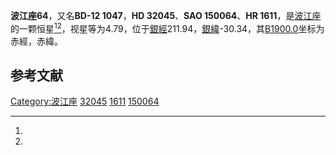 {{Starbox begin
| name = 波江座64
}}
{{Starbox observe
| epoch = [[J2000.0|J2000.0]]
| constell = [[波江座|波江座]]<ref name=SIMBAD>{{cite web
 | url=http://simbad.u-strasbg.fr/simbad/sim-id?Ident=HR+1611
 | title =Pulsating variable Star
 | publisher=Centre de Données astronomiques de Strasbourg
 | work=SIMBAD
 | accessdate=2012-07-13}}</ref><ref name=DATA>{{cite web
 | url=http://vizier.u-strasbg.fr/viz-bin/VizieR-5?-out.add=.&-source=5050&-corr=PK=HR&-out.max=9999&HR=1611
 | title=VizieR Detailed Page
 | accessdate=2012-07-13
 | archive-date=2016-03-04
 | archive-url=https://web.archive.org/web/20160304195230/http://vizier.u-strasbg.fr/viz-bin/VizieR-5?-out.add=.&-source=5050&-corr=PK=HR&-out.max=9999&HR=1611
 | dead-url=no
 }}</ref>
| 星官 = 
| ra = {{RA|4|59|55.8}}<ref name=SIMBAD /><ref name=DATA />
| dec = {{DEC|-12|32|15}}<ref name=SIMBAD /><ref name=DATA />
| appmag_v = 4.79<ref name=SIMBAD /><ref name=DATA />
}}
{{Starbox character
| class = F0IV<ref name=SIMBAD /><ref name=DATA />
| b-v = 0.26<ref name=SIMBAD /><ref name=DATA />
| u-b = 0.16<ref name=SIMBAD /><ref name=DATA />
| r-i = 0.14<ref name=SIMBAD /><ref name=DATA />
| variable = 
}}
{{Starbox astrometry
| radial_v = 0.16
| prop_mo_ra = -9
| parallax = 0.022
| p_error = 
}}
{{Starbox catalog
| names =BD-12 1047，[[SAO星表|SAO]] 150064，[[HD星表|HD]] 32045，[[HR星表|HR]] 1611}}
{{Starbox reference |Simbad=HR+1611}}
{{Starbox end}}

'''波江座64'''，又名'''BD-12 1047'''，'''HD 32045'''、'''SAO 150064'''、'''HR 1611'''，是[[波江座|波江座]]的一颗恒星<ref name=SIMBAD /><ref name=DATA />，视星等为4.79，位于[[銀道座標系|銀經]]211.94，[[銀道座標系|銀緯]]-30.34，其[[B1900.0|B1900.0]]坐标为赤經{{RA|4|55|16.9}}，赤緯{{DEC|-12|-30.34|5}}。

== 参考文献 ==
{{reflist}}

{{star-stub}}

{{波江座恒星}}
{{星官|九斿|9|7}}
[[Category:波江座|Category:波江座]]
[[Category:HD和HDE天體|32045]]
[[Category:HR天體|1611]]
[[Category:SAO天體|150064]]